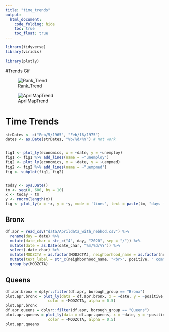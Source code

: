 ```yaml
---
title: "time_trends"
output: 
  html_document:
    code_folding: hide
    toc: true
    toc_float: true
---
```


```r
library(tidyverse)
library(viridis)

library(plotly)
```

#Trends Gif

![Rank_Trend](./data/positive_rank_apr.gif)

![AprilMapTrend](./data/Aprmap.gif)

# Time Trends

```r
strDates <- c("Feb/5/1965", "Feb/16/1975")
dates <- as.Date(strDates, "%b/%d/%Y") # not work


fig1 <- plot_ly(economics, x = ~date, y = ~unemploy)
fig1 <- fig1 %>% add_lines(name = ~"unemploy")
fig2 <- plot_ly(economics, x = ~date, y = ~uempmed)
fig2 <- fig2 %>% add_lines(name = ~"uempmed")
fig <- subplot(fig1, fig2)


today <- Sys.Date()
tm <- seq(0, 600, by = 10)
x <- today - tm
y <- rnorm(length(x))
fig <- plot_ly(x = ~x, y = ~y, mode = 'lines', text = paste(tm, "days from today"))
```

## Bronx
```r
df.apr = read_csv("data/Aprildata_with_nebhod.csv") %>% 
  rename(day = date) %>% 
  mutate(date_char = str_c("4", day, "2020", sep = "/")) %>% 
  mutate(date = as.Date(date_char, "%m/%d/%Y")) %>% 
  select(-date_char) %>% 
  mutate(MODZCTA = as.factor(MODZCTA), neighborhood_name = as.factor(neighborhood_name)) %>% 
  mutate(text_label = str_c(neighborhood_name, "<br>", positive, " commulative cases and ", newcases_apr_day, " new cases in ", MODZCTA)) %>%
  group_by(MODZCTA)
```
## Queens
```r
df.apr.bronx = dplyr::filter(df.apr, borough_group == "Bronx")
plot.apr.bronx = plot_ly(data = df.apr.bronx, x = ~date, y = ~positive, type = "scatter", mode = "lines", text = ~text_label,
                   color = ~MODZCTA, alpha = 0.5)
plot.apr.bronx
df.apr.queens = dplyr::filter(df.apr, borough_group == "Queens")
plot.apr.queens = plot_ly(data = df.apr.queens, x = ~date, y = ~positive, type = "scatter", mode = "lines", text = ~text_label,
                   color = ~MODZCTA, alpha = 0.5)
plot.apr.queens
```

